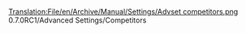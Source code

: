 [[Translation:File/en/Archive/Manual/Settings/Advset competitors.png]]
0.7.0RC1/Advanced Settings/Competitors
